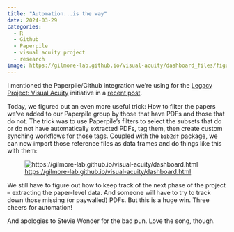 ```yaml
---
title: "Automation...is the way"
date: 2024-03-29
categories:
  - R
  - Github
  - Paperpile
  - visual acuity project
  - research
image: https://gilmore-lab.github.io/visual-acuity/dashboard_files/figure-html/fig-papers-by-pub-year-paperpile-1.png
---
```


I mentioned the Paperpile/Github integration we're using for the [Legacy Project: Visual Acuity](https://gilmore-lab.github.io/visual-acuity) initiative in a [recent post](https://rick-gilmore.com/posts/2024-03-28-paperpile-github/).

Today, we figured out an even more useful trick: How to filter the papers we've added to our Paperpile group by those that have PDFs and those that do not.
The trick was to use Paperpile's filters to select the subsets that do or do not have automatically extracted PDFs, tag them, then create custom synching workflows for those tags.
Coupled with the `bib2df` package, we can now import those reference files as data frames and do things like this with them:

![<https://gilmore-lab.github.io/visual-acuity/dashboard.html>](https://gilmore-lab.github.io/visual-acuity/dashboard_files/figure-html/fig-papers-by-pub-year-paperpile-1.png)

We still have to figure out how to keep track of the next phase of the project -- extracting the paper-level data.
And someone will have to try to track down those missing (or paywalled) PDFs.
But this is a huge win.
Three cheers for automation!

And apologies to Stevie Wonder for the bad pun.
Love the song, though.


